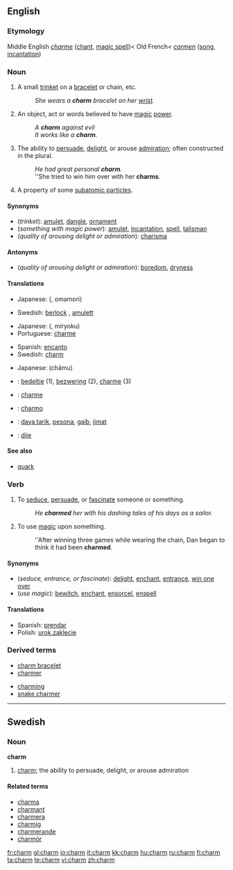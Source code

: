 ==English==

===Etymology===
Middle English ''[[charme]]'' ([[chant]], [[magic spell]])< Old French< {{L.}} ''[[carmen]]'' ([[song]], [[incantation]])

===Noun===
{{en-noun}}

# A small [[trinket]] on a [[bracelet]] or chain, etc.
#: ''She wears a '''charm''' bracelet on her [[wrist]].''
# An object, act or words believed to have [[magic]] [[power]].
#: ''A '''charm''' against evil''
#: ''It works like a '''charm'''.''
# The ability to [[persuade]], [[delight]], or arouse [[admiration]]; often constructed in the plural.
#: ''He had great personal '''charm'''.''
#: ''She tried to win him over with her '''charms'''.
# {{physics}} A property of some [[subatomic particle]]s.

====Synonyms====
* (''trinket''): [[amulet]], [[dangle]], [[ornament]]
* (''something with magic power''): [[amulet]], [[incantation]], [[spell]], [[talisman]]
* (''quality of arousing delight or admiration''): [[charisma]]

====Antonyms====
* (''quality of arousing delight or admiration''): [[boredom]], [[dryness]]

====Translations====
{{trans-top|trinket}}
{{trans-mid}}
{{trans-bottom}}

{{trans-top|something with magic power}}
* Japanese: {{Jpan|[[お守り]]}} ({{Jpan|[[おまもり]]}}, omamori)
{{trans-mid}}
* Swedish: [[berlock]] {{c}}, [[amulett]] {{c}}
{{trans-bottom}}

{{trans-top|quality of inspiring delight or admiration}}
* Japanese: {{Jpan|[[魅力]]}} ({{Jpan|[[みりょく]]}}, miryoku)
* Portuguese: [[charme]] {{m}}
{{trans-mid}}
* Spanish: [[encanto]] {{m}}
* Swedish: [[#English|charm]] {{c}}
{{trans-bottom}}

{{trans-top|property of subatomic particle}}
* Japanese: {{Jpan|[[チャーム]]}} (chāmu)
{{trans-mid}}
{{trans-bottom}}

{{checktrans-top}}
* {{ttbc|Dutch}}: [[bedeltje]] (1), [[bezwering]] (2), [[charme]] (3)
* {{ttbc|French}}: [[charme]]
* {{ttbc|Ido}}: [[charmo]]
{{trans-mid}}
* {{ttbc|Indonesian}}: [[daya tarik]], [[pesona]], [[gaib]], [[jimat]]
* {{ttbc|Spanish}}: [[dije]] {{m}}
{{trans-bottom}}

====See also====
* [[quark]]

===Verb===
{{en-verb}}

# To [[seduce]], [[persuade]], or [[fascinate]] someone or something.
#: ''He '''charmed''' her with his dashing tales of his days as a sailor.''
# {{transitive}} To use [[magic]] upon something.
#: ''After winning three games while wearing the chain, Dan began to think it had been '''charmed'''.

====Synonyms====
* (''seduce, entrance, or fascinate''): [[delight]], [[enchant]], [[entrance]], [[win one over]]
* (''use magic''): [[bewitch]], [[enchant]], [[ensorcel]], [[enspell]]

====Translations====
* Spanish: [[prendar]]
* Polish: [[urok,zaklęcie]]

===Derived terms===
{{top}}
* [[charm bracelet]]
* [[charmer]]
{{mid}}
* [[charming]]
* [[snake charmer]]
{{bottom}}

----

==Swedish==

===Noun===
{{sv-noun-unc-irreg-c|2=charmen}}
'''charm''' {{c}}

# [[#English|charm]]; the ability to persuade, delight, or arouse admiration

====Related terms====
* [[charma]]
* [[charmant]]
* [[charmera]]
* [[charmig]]
* [[charmerande]]
* [[charmör]]

[[fr:charm]]
[[gl:charm]]
[[io:charm]]
[[it:charm]]
[[kk:charm]]
[[hu:charm]]
[[ru:charm]]
[[fi:charm]]
[[ta:charm]]
[[te:charm]]
[[vi:charm]]
[[zh:charm]]